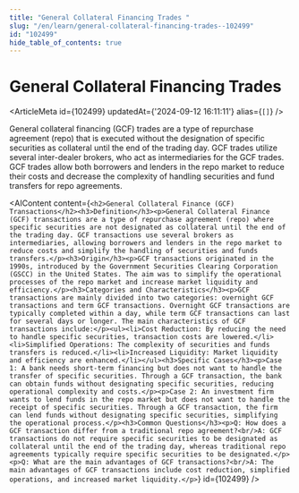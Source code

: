 ```yaml
---
title: "General Collateral Financing Trades "
slug: "/en/learn/general-collateral-financing-trades--102499"
id: "102499"
hide_table_of_contents: true
---
```



# General Collateral Financing Trades 

<ArticleMeta id={102499} updatedAt={'2024-09-12 16:11:11'} alias={`[]`} />
<div className='border-solid border-b border-t-0 my-4 border-[var(--ifm-color-gray-300)]' />

General collateral financing (GCF) trades are a type of repurchase agreement (repo) that is executed without the designation of specific securities as collateral until the end of the trading day. GCF trades utilize several inter-dealer brokers, who act as intermediaries for the GCF trades. GCF trades allow both borrowers and lenders in the repo market to reduce their costs and decrease the complexity of handling securities and fund transfers for repo agreements.

<AIContent content={`<h2>General Collateral Finance (GCF) Transactions</h2><h3>Definition</h3><p>General Collateral Finance (GCF) transactions are a type of repurchase agreement (repo) where specific securities are not designated as collateral until the end of the trading day. GCF transactions use several brokers as intermediaries, allowing borrowers and lenders in the repo market to reduce costs and simplify the handling of securities and funds transfers.</p><h3>Origin</h3><p>GCF transactions originated in the 1990s, introduced by the Government Securities Clearing Corporation (GSCC) in the United States. The aim was to simplify the operational processes of the repo market and increase market liquidity and efficiency.</p><h3>Categories and Characteristics</h3><p>GCF transactions are mainly divided into two categories: overnight GCF transactions and term GCF transactions. Overnight GCF transactions are typically completed within a day, while term GCF transactions can last for several days or longer. The main characteristics of GCF transactions include:</p><ul><li>Cost Reduction: By reducing the need to handle specific securities, transaction costs are lowered.</li><li>Simplified Operations: The complexity of securities and funds transfers is reduced.</li><li>Increased Liquidity: Market liquidity and efficiency are enhanced.</li></ul><h3>Specific Cases</h3><p>Case 1: A bank needs short-term financing but does not want to handle the transfer of specific securities. Through a GCF transaction, the bank can obtain funds without designating specific securities, reducing operational complexity and costs.</p><p>Case 2: An investment firm wants to lend funds in the repo market but does not want to handle the receipt of specific securities. Through a GCF transaction, the firm can lend funds without designating specific securities, simplifying the operational process.</p><h3>Common Questions</h3><p>Q: How does a GCF transaction differ from a traditional repo agreement?<br/>A: GCF transactions do not require specific securities to be designated as collateral until the end of the trading day, whereas traditional repo agreements typically require specific securities to be designated.</p><p>Q: What are the main advantages of GCF transactions?<br/>A: The main advantages of GCF transactions include cost reduction, simplified operations, and increased market liquidity.</p>`} id={102499} />
